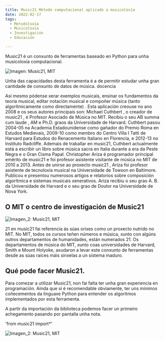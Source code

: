 ```yaml
---
title: Music21 Método computacional aplicado a musicoloxía
date: 2022-02-17
tags:
  - Metodoloxía
  - Musicoloxía
  - Investigación
  - Educación

---
```


Music21 é un conxunto de ferramentas baseado en  Python para unha musicoloxía computacional. 

![Imagen: Music21, MIT](./music21_1.jpg)

Unha das capacidades desta ferramenta é a de permitir estudar unha gran cantidade de conxunto de datos de música. docencia 

Así mesmo pódense xerar exemplos musicais,  ensinar os fundamentos da teoría musical, editar notación musical e compoñer música (tanto  algorítmicamente como directamente) .
Esta aplicación creouse no ano 2008 e os seus autores principais son:
Michael  Cuthbert , o creador de  music21 , é Profesor Asociado de Música no  MIT. Recibiu o seu  AB  summa  cum laude , AM e  Ph.D. graos da Universidade de  Harvard.  Cuthbert pasou 2004-05 na Academia Estadounidense como gañador do Premio Roma en Estudos Medievais, 2009-10 como membro do Centro Villa I  Tatti de  Harvard para Estudos do Renacemento Italiano en  Florencia, e 2012-13 no Instituto Radcliffe. 
Ademais de traballar en  music21,  Cuthbert actualmente está a escribir un libro sobre música sacra en Italia durante a era da Peste Negra e o Gran Cisma Papal.
Christopher  Ariza é programador principal emérito de  music21 e foi profesor asistente visitante de música no  MIT de 2010 a 2013. Antes de unirse ao proxecto  music21 ,  Ariza foi profesor asistente de tecnoloxía musical na Universidade de  Towson en Baltimore. Publicou e presentou numerosos artigos e relatorios sobre composición  algorítmica e sistemas musicais xenerativos.  Ariza recibiu o seu grao A. B. da Universidade de  Harvard e o seu grao de Doutor na Universidade de Nova York.



## O MIT o centro de investigación de Music21

![Imagen_2: Music21, MIT](./music21_0.jpg) 

 21  en   music21 fai referencia ás súas orixes como un proxecto nutrido no  MIT. No  MIT, todos os cursos teñen números e música, xunto con algúns outros departamentos de humanidades, están numerados 21. Os departamentos de música do  MIT, xunto coas universidades de  Harvard, Smith e  Mount  Holyoke, axudaron a levar este conxunto de ferramentas desde as súas raíces máis sinxelas a un sistema maduro.


## Qué pode facer Music21.


Para comezar a utilizar Music21, non fai falta ter unha gran experiencia en programación. Aínda que si é recomendable obviamente, ter uns mínimos coñecementos da linguaxe Python  para entender os algoritmos implementados por esta ferramenta. 

A partir da importación da biblioteca  podemos facer un primeiro achegamento pasando por pantalla unha nota. 

'from music21 import*'

![Imagen_2: Music21, MIT](./note.jpg) 


